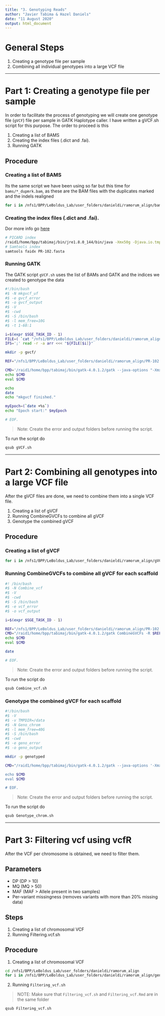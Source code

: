 ```yaml
---
title: "3. Genotyping Reads"
author: "Javier Tabima & Hazel Daniels"
date: "11 August 2020"
output: html_document
---
```


# General Steps

1. Creating a genotype file per sample
2. Combining all individual genotypes into a large VCF file

***

# Part 1: Creating a genotype file per sample

In order to facilitate the process of genotyping we will create one genotype file (`gVCF`) file per sample in GATK Haplotype caller. I have written a gVCF.sh script for this purpose. The order to proceed is this

1. Creating a list of BAMS
2. Creating the index files (.dict and .fai).
3. Running GATK

## Procedure

### Creating a list of BAMS

Its the same script we have been using so far but this time for `bams/*_dupmrk.bam`, as these are the BAM files with the duplicates marked and the indels realigned

```bash
for i in /nfs1/BPP/LeBoldus_Lab/user_folders/danieldi/ramorum_align/bams/*_dupmrk.bam; do a=$(basename $i| sed 's/_dupmrk.bam//g'); b=$(readlink -f $i); printf $a";"$b"\n"; done > bams.list
```

### Creating the index files (.dict and .fai).

Dor more info go [here](https://gatkforums.broadinstitute.org/gatk/discussion/1601/how-can-i-prepare-a-fasta-file-to-use-as-reference)

```bash
# PICARD index
/raid1/home/bpp/tabimaj/bin/jre1.8.0_144/bin/java -Xmx50g -Djava.io.tmpdir=/data -jar /raid1/home/bpp/tabimaj/bin/picard.jar CreateSequenceDictionary R=PR-102.fasta O=PR-102.dict
# Samtools index
samtools faidx PR-102.fasta
```

### Running GATK

The GATK script `gVCF.sh` uses the list of BAMs and GATK and the indices we created to genotype the data

```gVCF.sh
#!/bin/bash
#$ -N mkgvcf_uf
#$ -e gvcf_error
#$ -o gvcf_output
#$ -V
#$ -cwd
#$ -S /bin/bash
#$ -l mem_free=10G
#$ -t 1-60:1

i=$(expr $SGE_TASK_ID - 1)
FILE=( `cat "/nfs1/BPP/LeBoldus_Lab/user_folders/danieldi/ramorum_align/bams.list" `)
IFS=';' read -r -a arr <<< "${FILE[$i]}"

mkdir -p gvcf/

REF="/nfs1/BPP/LeBoldus_Lab/user_folders/danieldi/ramorum_align/PR-102.fasta"

CMD='/raid1/home/bpp/tabimaj/bin/gatk-4.0.1.2/gatk --java-options "-Xmx10g -Djava.io.tmpdir=/data" HaplotypeCaller --reference $REF --ERC GVCF -ploidy 2 --input ${arr[1]} -O gvcf/${arr[0]}.g.vcf.gz'
echo $CMD
eval $CMD

echo
date
echo "mkgvcf finished."

myEpoch=(`date +%s`)
echo "Epoch start:" $myEpoch

# EOF.
```

>Note: Create the error and output folders before running the script.

To run the script do

```bash
qsub gVCF.sh
```

***

# Part 2: Combining all genotypes into a large VCF file

After the gVCF files are done, we need to combine them into a single VCF file.

1. Creating a list of gVCF
2. Running CombineGVCFs to combine all gVCF
3. Genotype the combined gVCF

## Procedure

### Creating a list of gVCF

```bash
for i in /nfs1/BPP/LeBoldus_Lab/user_folders/danieldi/ramorum_align/gVCF/*; do readlink -f $i; done > gvcf.list
```


### Running CombineGVCFs to combine all gVCF for each scaffold

```Combine_vcf.sh
#! /bin/bash
#$ -N Combine_vcf
#$ -V
#$ -cwd
#$ -S /bin/bash
#$ -e vcf_error
#$ -o vcf_output

i=$(expr $SGE_TASK_ID - 1)

REF="/nfs1/BPP/LeBoldus_Lab/user_folders/danieldi/ramorum_align/PR-102.fasta"
CMD="/raid1/home/bpp/tabimaj/bin/gatk-4.0.1.2/gatk CombineGVCFs -R $REF -V gvcf.list  -O ramorum_2020_05.gvcf.gz"
echo $CMD
eval $CMD

date

# EOF.
```

>Note: Create the error and output folders before running the script.

To run the script do

```bash
qsub Combine_vcf.sh
```

### Genotype the combined gVCF for each scaffold

```Genotype_chrom.sh
#!/bin/bash
#$ -V
#$ -v TMPDIR=/data
#$ -N Geno_chrom
#$ -l mem_free=40G
#$ -S /bin/bash
#$ -cwd
#$ -e geno_error
#$ -o geno_output

mkdir -p genotyped

CMD="/raid1/home/bpp/tabimaj/bin/gatk-4.0.1.2/gatk --java-options '-Xmx40g -Djava.io.tmpdir=/data -XX:ParallelGCThreads=1' GenotypeGVCFs -R /nfs1/BPP/LeBoldus_Lab/user_folders/danieldi/ramorum_align/P$

echo $CMD
eval $CMD

# EOF.
```

>Note: Create the error and output folders before running the script.

To run the script do

```bash
qsub Genotype_chrom.sh
```

***

# Part 3: Filtering vcf using vcfR

After the VCF per chromosome is obtained, we need to filter them.

## Parameters
 - DP (DP > 10)
 - MQ (MQ > 50)
 - MAF (MAF > Allele present in two samples)
 - Per-variant missingness (removes variants with more than 20% missing data)

## Steps

1. Creating a list of chromosomal VCF
2. Running Filtering.vcf.sh

## Procedure

1. Creating a list of chromosomal VCF

```bash
cd /nfs1/BPP/LeBoldus_Lab/user_folders/danieldi/ramorum_align
for i in /nfs1/BPP/LeBoldus_Lab/user_folders/danieldi/ramorum_align/genotyped/*.vcf.gz; do readlink -f $i; done > chrom_vcf.list
```

2. Running `Filtering_vcf.sh`

> NOTE: Make sure that `Filtering_vcf.sh` and `Filtering_vcf.Rmd` are in the same folder

```bash
qsub Filtering_vcf.sh
```